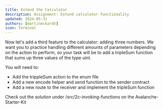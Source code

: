 ```yaml
---
title: Extend the Calculator
description: Assignment: Extend calculator functionality
updated: 2024-05-31
authors: [martineckardt]
icon: Terminal
---
```


Now let's add a third feature to the calculator: adding three numbers. We want you to practice handling different amounts of parameters depending on the action to perform, so your task will be to add a tripleSum function that sums up three values of the type uint. 

You will need to:

- Add the trippleSum action to the enum file
- Add a new encode helper and send function to the sender contract
- Add a new route to the receiver and implement the tripleSum function

Check out the solution under /src/2c-invoking-functions on the Avalanche-Starter-Kit

